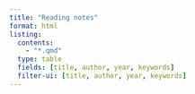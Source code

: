 ```yaml
---
title: "Reading notes"
format: html
listing:
  contents:
    - "*.qmd"
  type: table
  fields: [title, author, year, keywords]
  filter-ui: [title, author, year, keywords]
---
```

